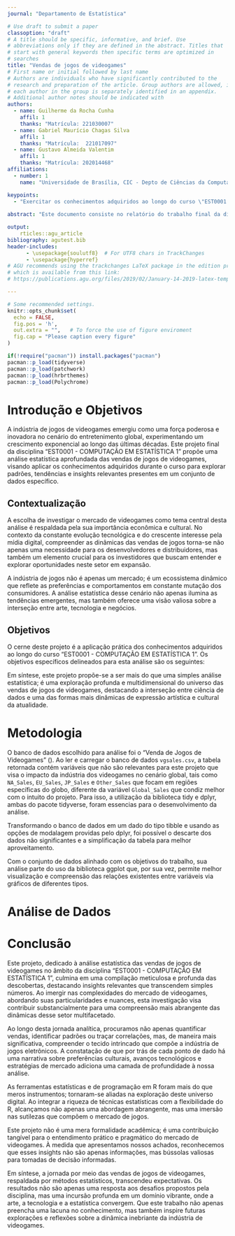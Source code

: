 ---
journal: "Departamento de Estatística"

# Use draft to submit a paper
classoption: "draft"
# A title should be specific, informative, and brief. Use
# abbreviations only if they are defined in the abstract. Titles that
# start with general keywords then specific terms are optimized in
# searches
title: "Vendas de jogos de videogames"
# First name or initial followed by last name
# Authors are individuals who have significantly contributed to the
# research and preparation of the article. Group authors are allowed, if
# each author in the group is separately identified in an appendix.
# Additional author notes should be indicated with
authors:
  - name: Guilherme da Rocha Cunha
    affil: 1
    thanks: "Matrícula: 221030007"
  - name: Gabriel Maurício Chagas Silva
    affil: 1
    thanks: "Matrícula:  221017097"
  - name: Gustavo Almeida Valentim
    affil: 1
    thanks: "Matrícula: 202014468"
affiliations:
  - number: 1
    name: "Universidade de Brasília, CIC - Depto de Ciências da Computação"

keypoints:  
  - "Exercitar os conhecimentos adquiridos ao longo do curso \"EST0001 - COMPUTAÇÃO EM ESTATÍSTICA 1\"."
  
abstract: "Este documento consiste no relatório do trabalho final da disciplina \"EST0001 - COMPUTAÇÃO EM ESTATÍSTICA 1\". Nele se encontra o desenvolvimento da análise do conjunto de dados escolhido pelo grupo utilizando as ferramentas provenientes do R Markdown e das bibliotecas ggplot, tidyverse e dentre outras."

output: 
    rticles::agu_article
bibliography: agutest.bib
header-includes: 
      - \usepackage{soulutf8}  # For UTF8 chars in TrackChanges
      - \usepackage{hyperref}
# AGU recommends using the trackchanges LaTeX package in the edition process
# which is available from this link:
# https://publications.agu.org/files/2019/02/January-14-2019-latex-templates.zip

---

```{r echo=FALSE}
# Some recommended settings. 
knitr::opts_chunk$set(
  echo = FALSE,
  fig.pos = 'h',
  out.extra = "",   # To force the use of figure enviroment
  fig.cap = "Please caption every figure"
)
```

```{r, echo = FALSE, results='hide', warning=FALSE, message=FALSE}
if(!require("pacman")) install.packages("pacman")
pacman::p_load(tidyverse)
pacman::p_load(patchwork)
pacman::p_load(hrbrthemes)
pacman::p_load(Polychrome)
```


# Introdução e Objetivos
A indústria de jogos de videogames emergiu como uma força poderosa e inovadora no cenário do entretenimento global, experimentando um crescimento exponencial ao longo das últimas décadas. Este projeto final da disciplina "EST0001 - COMPUTAÇÃO EM ESTATÍSTICA 1" propõe uma análise estatística aprofundada das vendas de jogos de videogames, visando aplicar os conhecimentos adquiridos durante o curso para explorar padrões, tendências e insights relevantes presentes em um conjunto de dados específico.

## Contextualização
A escolha de investigar o mercado de videogames como tema central desta análise é respaldada pela sua importância econômica e cultural. No contexto da constante evolução tecnológica e do crescente interesse pela mídia digital, compreender as dinâmicas das vendas de jogos torna-se não apenas uma necessidade para os desenvolvedores e distribuidores, mas também um elemento crucial para os investidores que buscam entender e explorar oportunidades neste setor em expansão.

A indústria de jogos não é apenas um mercado; é um ecossistema dinâmico que reflete as preferências e comportamentos em constante mutação dos consumidores. A análise estatística desse cenário não apenas ilumina as tendências emergentes, mas também oferece uma visão valiosa sobre a interseção entre arte, tecnologia e negócios.  

## Objetivos
O cerne deste projeto é a aplicação prática dos conhecimentos adquiridos ao longo do curso "EST0001 - COMPUTAÇÃO EM ESTATÍSTICA 1". Os objetivos específicos delineados para esta análise são os seguintes:
\begin{itemize}
  \item \textbf{Análise Exploratória dos Dados: } Realizar uma investigação profunda do conjunto de dados escolhido, buscando identificar padrões, tendências e características distintivas no mercado de jogos de videogame. Isso inclui uma compreensão abrangente das variáveis envolvidas, tais como plataformas, gêneros, regiões e períodos temporais.  
  
  \item \textbf{Utilização de Ferramenta R: } Aplicar habilidades de programação em R, explorando as funcionalidades das bibliotecas ggplot e tidyverse para criar visualizações impactantes. O uso dessas ferramentas não apenas facilita a interpretação dos dados, mas também permite uma comunicação eficaz das descobertas, tornando a análise acessível e informativa.  
  
  \item \textbf{Extração de Insights Estratégicos: } Além de descrever o panorama atual do mercado, o projeto visa extrair insights estatísticos que possam orientar decisões estratégicas na indústria de videogames. Isso pode incluir recomendações sobre lançamentos de jogos, segmentação de público-alvo ou até mesmo projeções de vendas com base em padrões históricos identificados.

\end{itemize}

Em síntese, este projeto propõe-se a ser mais do que uma simples análise estatística; é uma exploração profunda e multidimensional do universo das vendas de jogos de videogames, destacando a interseção entre ciência de dados e uma das formas mais dinâmicas de expressão artística e cultural da atualidade.

# Metodologia
O banco de dados escolhido para análise foi o "Venda de Jogos de Videogames" (\url{https://www.kaggle.com/code/rafa84miranda/vendas-de-jogos-de-videogames}). Ao ler e carregar o banco de dados `vgsales.csv`, a tabela retornada contém variáveis que não são relevantes para este projeto que visa o impacto da indústria dos videogames no cenário global, tais como `NA_Sales`, `EU_Sales`, `JP_Sales` e `Other_Sales` que focam em regiões específicas do globo, diferente da variável `Global_Sales` que condiz melhor com o intuito do projeto. Para isso, a utilização da biblioteca tidy e dplyr, ambas do pacote tidyverse, foram essencias para o desenvolvimento da análise.

Transformando o banco de dados em um dado do tipo tibble e usando as opções de modalagem providas pelo dplyr, foi possível o descarte dos dados não significantes e a simplificação da tabela para melhor aproveitamento.

Com o conjunto de dados alinhado com os objetivos do trabalho, sua análise parte do uso da biblioteca ggplot que, por sua vez, permite melhor visualização e compreensão das relações existentes entre variáveis via gráficos de diferentes tipos.

# Análise de Dados


# Conclusão
Este projeto, dedicado à análise estatística das vendas de jogos de videogames no âmbito da disciplina "EST0001 - COMPUTAÇÃO EM ESTATÍSTICA 1", culmina em uma compilação meticulosa e profunda das descobertas, destacando insights relevantes que transcendem simples números. Ao imergir nas complexidades do mercado de videogames, abordando suas particularidades e nuances, esta investigação visa contribuir substancialmente para uma compreensão mais abrangente das dinâmicas desse setor multifacetado.

Ao longo desta jornada analítica, procuramos não apenas quantificar vendas, identificar padrões ou traçar correlações, mas, de maneira mais significativa, compreender o tecido intrincado que compõe a indústria de jogos eletrônicos. A constatação de que por trás de cada ponto de dado há uma narrativa sobre preferências culturais, avanços tecnológicos e estratégias de mercado adiciona uma camada de profundidade à nossa análise.

As ferramentas estatísticas e de programação em R foram mais do que meros instrumentos; tornaram-se aliadas na exploração deste universo digital. Ao integrar a riqueza de técnicas estatísticas com a flexibilidade do R, alcançamos não apenas uma abordagem abrangente, mas uma imersão nas sutilezas que compõem o mercado de jogos.

Este projeto não é uma mera formalidade acadêmica; é uma contribuição tangível para o entendimento prático e pragmático do mercado de videogames. À medida que apresentamos nossos achados, reconhecemos que esses insights não são apenas informações, mas bússolas valiosas para tomadas de decisão informadas.

Em síntese, a jornada por meio das vendas de jogos de videogames, respaldada por métodos estatísticos, transcendeu expectativas. Os resultados não são apenas uma resposta aos desafios propostos pela disciplina, mas uma incursão profunda em um domínio vibrante, onde a arte, a tecnologia e a estatística convergem. Que este trabalho não apenas preencha uma lacuna no conhecimento, mas também inspire futuras explorações e reflexões sobre a dinâmica inebriante da indústria de videogames.

